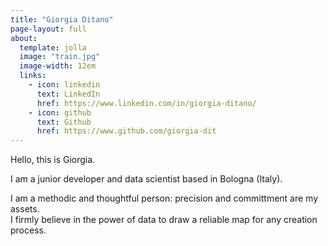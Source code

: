 ```yaml
---
title: "Giorgia Ditano"
page-layout: full
about:
  template: jolla
  image: "train.jpg" 
  image-width: 12em
  links:
    - icon: linkedin
      text: LinkedIn
      href: https://www.linkedin.com/in/giorgia-ditano/
    - icon: github
      text: Github
      href: https://www.github.com/giorgia-dit
---
```


Hello, this is Giorgia.

I am a junior developer and data scientist based in Bologna (Italy). 

I am a methodic and thoughtful person: precision and committment are my assets. \   
I firmly believe in the power of data to draw a reliable map for any creation process.
